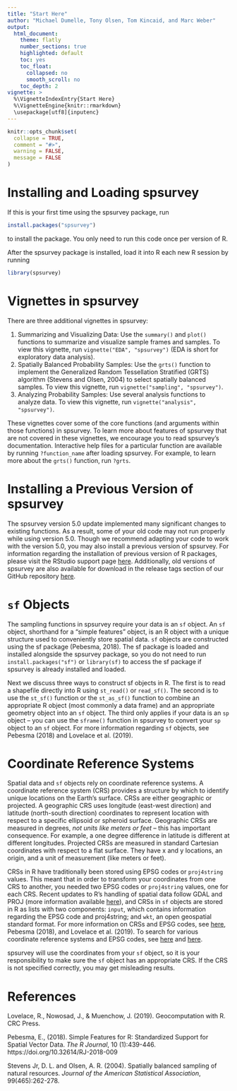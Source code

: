 ```yaml
---
title: "Start Here"
author: "Michael Dumelle, Tony Olsen, Tom Kincaid, and Marc Weber"
output: 
  html_document:
    theme: flatly
    number_sections: true
    highlighted: default 
    toc: yes
    toc_float:
      collapsed: no
      smooth_scroll: no
    toc_depth: 2
vignette: >
  %\VignetteIndexEntry{Start Here}
  %\VignetteEngine{knitr::rmarkdown}
  \usepackage[utf8]{inputenc}
---
```


```r
knitr::opts_chunk$set(
  collapse = TRUE,
  comment = "#>", 
  warning = FALSE, 
  message = FALSE
)
```

# Installing and Loading spsurvey

If this is your first time using the spsurvey package, run
```r
install.packages("spsurvey")
```
to install the package. You only need to run this code once per version of R.

After the spsurvey package is installed, load it into R each new R session by running
```r
library(spsurvey)
```

# Vignettes in spsurvey

There are three additional vignettes in spsurvey:

1. Summarizing and Visualizing Data: Use the `summary()` and `plot()` functions to summarize and visualize sample frames and samples. To view this vignette, run `vignette("EDA", "spsurvey")` (EDA is short for exploratory data analysis).
2. Spatially Balanced Probability Samples: Use the `grts()` function to implement the Generalized Random Tessellation Stratified (GRTS) algorithm (Stevens and Olsen, 2004) to select spatially balanced samples. To view this vignette, run `vignette("sampling", "spsurvey")`.
3. Analyzing Probability Samples: Use several analysis functions to analyze data. To view this vignette, run `vignette("analysis", "spsurvey")`.

These vignettes cover some of the core functions (and arguments within those functions) in spsurvey. To learn more about features of spsurvey that are not covered in these vignettes, we encourage you to read spsurvey's documentation. Interactive help files for a particular function are available by running `?function_name` after loading spsurvey. For example, to learn more about the `grts()` function, run `?grts`.

# Installing a Previous Version of spsurvey

The spsurvey version 5.0 update implemented many significant changes to existing functions. As a result, some of your old code may not run properly while using version 5.0. Though we recommend adapting your code to work with the version 5.0, you may also install a previous version of spsurvey. For information regarding the installation of previous version of R packages, please visit the RStudio support page [here](https://support.rstudio.com/hc/en-us/articles/219949047-Installing-older-versions-of-packages). Additionally, old versions of spsurvey are also available for download in the release tags section of our GitHub repository [here](https://github.com/USEPA/spsurvey/releases).

# `sf` Objects

The sampling functions in spsurvey require your data is an `sf` object. An `sf` object, shorthand for a "simple features" object, is an R object with a unique structure used to conveniently store spatial data. `sf` objects are constructed using the sf package (Pebesma, 2018). The sf package is loaded and installed alongside the spsurvey package, so you do not need to run `install.packages("sf")` or `library(sf)` to access the sf package if spsurvey is already installed and loaded. 

Next we discuss three ways to construct sf objects in R. The first is to read a shapefile directly into R using `st_read()` or `read_sf()`. The second is to use the `st_sf()` function or the `st_as_sf()` function to combine an appropriate R object (most commonly a data frame) and an appropriate geometry object into an `sf` object. The third only applies if your data is an `sp` object --  you can use the `sframe()` function in spsurvey to convert your `sp` object to an `sf` object. For more information regarding `sf` objects, see Pebesma (2018) and Lovelace et al. (2019). 

# Coordinate Reference Systems

Spatial data and `sf` objects rely on coordinate reference systems. A coordinate reference system (CRS) provides a structure by which to identify unique locations on the Earth's surface. CRSs are either geographic or projected. A geographic CRS uses longitude (east-west direction) and latitude (north-south direction) coordinates to represent location with respect to a specific ellipsoid or spheroid surface. Geographic CRSs are measured in degrees, *not units like meters or feet* -- this has important consequence. For example, a one degree difference in latitude is different at different longitudes. Projected CRSs are measured in standard Cartesian coordinates with respect to a flat surface. They have x and y locations, an origin, and a unit of measurement (like meters or feet). 

CRSs in R have traditionally been stored using EPSG codes or `proj4string` values. This meant that in order to transform your coordinates from one CRS to another, you needed two EPSG codes or `proj4string` values, one for each CRS. Recent updates to R's handling of spatial data follow GDAL and PROJ (more information available [here](https://www.r-spatial.org/r/2020/03/17/wkt.html)), and CRSs in `sf` objects are stored in R as lists with two components: `input`, which contains information regarding the EPSG code and proj4string; and `wkt`, an open geospatial standard format. For more information on CRSs and EPSG codes, see [here](https://r-spatial.github.io/sf/index.html), Pebesma (2018), and Lovelace et al. (2019). To search for various coordinate reference systems and EPSG codes, see [here](https://spatialreference.org) and [here](https://epsg.io/).

spsurvey will use the coordinates from your `sf` object, so it is your responsibility to make sure the `sf` object has an appropriate CRS. If the CRS is not specified correctly, you may get misleading results.

# References

Lovelace, R., Nowosad, J., & Muenchow, J. (2019). Geocomputation with R. CRC Press.

Pebesma, E., (2018). Simple Features for R: Standardized Support for Spatial Vector Data. *The R Journal*, 10 (1):439-446. https://doi.org/10.32614/RJ-2018-009

Stevens Jr, D. L. and Olsen, A. R. (2004). Spatially balanced sampling of natural resources. *Journal of the American Statistical Association*, 99(465):262-278.
